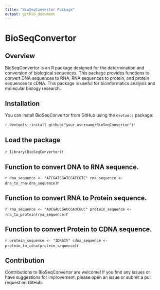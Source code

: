 ---
title: "BioSeqConvertor Package"
output: github_document
---

# BioSeqConvertor

## Overview

BioSeqConvertor is an R package designed for the determination and conversion of biological sequences. This package provides functions to convert DNA sequences to RNA, RNA sequences to protein, and protein sequences to cDNA. This package is useful for bioinformatics analysis and molecular biology research.

## Installation

You can install BioSeqConvertor from GitHub using the `devtools` package:

```r
devtools::install_github("your_username/BioSeqConvertor")
```r

## Load the package

```r
library(BioSeqConvertor)
```r

## Function to convert DNA to RNA sequence.

```r
dna_sequence <- "ATCGATCGATCGATCGTC"
rna_sequence <- dna_to_rna(dna_sequence)
```r

## Function to convert RNA to Protein sequence.

```r
rna_sequence <- "AUCGAUCGAUCGAUCGUC"
protein_sequence <- rna_to_protein(rna_sequence)
```r

## Function to convert Protein to CDNA sequence.

```r
protein_sequence <- "IDRSIV"
cdna_sequence <- protein_to_cdna(protein_sequence)
```r

## Contribution

Contributions to BioSeqConvertor are welcome! If you find any issues or have suggestions for improvement, please open an issue or submit a pull request on GitHub.

